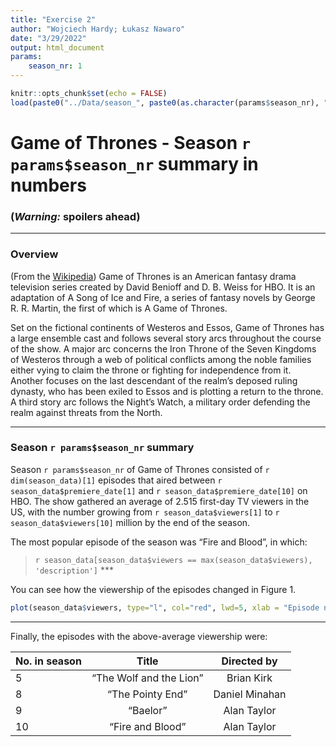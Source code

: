 ```yaml
---
title: "Exercise 2"
author: "Wojciech Hardy; Łukasz Nawaro"
date: "3/29/2022"
output: html_document
params:
    season_nr: 1
---
```


```r
knitr::opts_chunk$set(echo = FALSE)
load(paste0("../Data/season_", paste0(as.character(params$season_nr), ".RData")))
```

# Game of Thrones - Season `r params$season_nr` summary in numbers

### __(*Warning:* spoilers ahead)__

***

### Overview

(From the [Wikipedia](https://en.wikipedia.org/wiki/Game_of_Thrones#Premise)) Game of Thrones is an American fantasy drama television series created by David Benioff and D. B. Weiss for HBO. It is an adaptation of A Song of Ice and Fire, a series of fantasy novels by George R. R. Martin, the first of which is A Game of Thrones.

Set on the fictional continents of Westeros and Essos, Game of Thrones has a large ensemble cast and follows several story arcs throughout the course of the show. A major arc concerns the Iron Throne of the Seven Kingdoms of Westeros through a web of political conflicts among the noble families either vying to claim the throne or fighting for independence from it. Another focuses on the last descendant of the realm's deposed ruling dynasty, who has been exiled to Essos and is plotting a return to the throne. A third story arc follows the Night's Watch, a military order defending the realm against threats from the North.

***

### Season `r params$season_nr` summary

Season `r params$season_nr` of Game of Thrones consisted of `r dim(season_data)[1]` episodes that aired between `r season_data$premiere_date[1]` and `r season_data$premiere_date[10]` on HBO. The show gathered an average of 2.515 first-day TV viewers in the US, with the number growing from `r season_data$viewers[1]` to `r season_data$viewers[10]` million by the end of the season.

The most popular episode of the season was "Fire and Blood", in which:

> `r season_data[season_data$viewers == max(season_data$viewers), 'description']`
***

You can see how the viewership of the episodes changed in Figure 1.

```r
plot(season_data$viewers, type="l", col="red", lwd=5, xlab = "Episode number", ylab = "1st day TV viewers in the US (millions)")
```

***

Finally, the episodes with the above-average viewership were:

| No. in season | Title  | Directed by  |
|:------        |:-----: |:------:      |
| 5             | "The Wolf and the Lion"  | Brian Kirk      |
| 8             | "The Pointy End" | Daniel Minahan      |
| 9             | "Baelor" | Alan Taylor      |
| 10            | "Fire and Blood" | Alan Taylor      |
